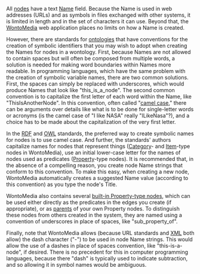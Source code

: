 <!-- Copyright (c)  2010  Glen E. Ivey
     Permission is granted to copy, distribute and/or modify this document
     under the terms of the GNU Free Documentation License, Version 1.3;
     with no Invariant Sections, no Front-Cover Texts, and no Back-Cover Texts.
     A copy of the license is in the file COPYING.DOCUMENTATION
  -->


All [[WmHelp:GlossaryAtoO#anchor_Node|nodes]] have a text [[WmHelp:GlossaryAtoO#anchor_Name|Name]] field.  Because the Name is used in web addresses (URLs) and as symbols in files exchanged with other systems, it is limited in length and in the set of characters it can use.  Beyond that, the [[WmHelp:GlossaryPtoZ#anchor_WontoMedia|WontoMedia]] web application places no limits on how a Name is created.

However, there are standards for [[WmHelp:GlossaryAtoO#anchor_Ontology|ontologies]] that have conventions for the creation of symbolic identifiers that you may wish to adopt when creating the Names for nodes in a wontology.  First, because Names are not allowed to contain spaces but will often be composed from multiple words, a solution is needed for making word boundaries within Names more readable.  In programming languages, which have the same problem with the creation of symbolic variable names, there are two common solutions.  First, the spaces can simply be replaced with underscores, which would produce Names that look like "this_is_a_node".  The second common convention is to capitalize the first letter of each word within the Name, like "ThisIsAnotherNode".  In this convention, often called "[http://en.wikipedia.org/wiki/Camel_case camel case]," there can be arguments over details like what is to be done for single-letter words or acronyms (is the camel case of "I like NASA" really "ILikeNasa"?), and a choice has to be made about the capitalization of the very first letter.

In the [[WmHelp:GlossaryPtoZ#anchor_RDF|RDF]] and [[WmHelp:GlossaryAtoO#anchor_OWL|OWL]] standards, the preferred way to create symbolic names for nodes is to use camel case.  And further, the standards' authors capitalize names for nodes that represent things ([[WmHelp:GlossaryAtoO#anchor_Category|Category]]- and [[WmHelp:GlossaryAtoO#anchor_Item|Item]]-type nodes in WontoMedia), use an initial lower-case letter for the names of nodes used as predicates ([[WmHelp:GlossaryPtoZ#anchor_Property|Property]]-type nodes).  It is recommended that, in the absence of a compelling reason, you create node Name strings that conform to this convention.  To make this easy, when creating a new node, WontoMedia automatically creates a suggested Name value (according to this convention) as you type the node's Title.

WontoMedia also contains several [[WmHelp:BuiltInRelationshipTypes|built-in Property-type nodes]], which can be used either directly as the predicates in the edges you create (if appropriate), or as [[WmHelp:GlossaryPtoZ#anchor_Parent|parents]] of your own Property nodes.  To distinguish these nodes from others created in the system, they are named using a convention of underscores in place of spaces, like "sub_property_of".

Finally, note that WontoMedia allows (because URL standards and [[WmHelp:GlossaryPtoZ#anchor_XML|XML]] both allow) the dash character ("-") to be used in node Name strings.  This would allow the use of a dashes in place of spaces convention, like "this-is-a-node", if desired.  There is no precedent for this in computer programming languages, because there "dash" is typically used to indicate subtraction, and so allowing it in symbol names would be ambiguous.
